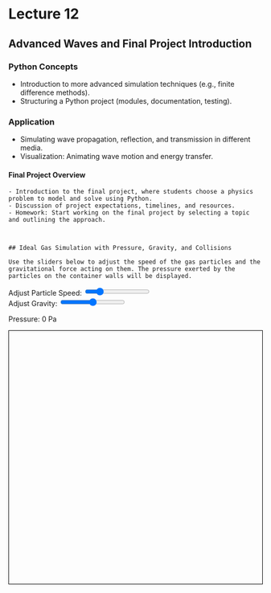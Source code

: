 # Lecture 12
## Advanced Waves and Final Project Introduction

### Python Concepts
  - Introduction to more advanced simulation techniques (e.g., finite difference methods).
  - Structuring a Python project (modules, documentation, testing).

### Application
  - Simulating wave propagation, reflection, and transmission in different media.
  - Visualization: Animating wave motion and energy transfer.

#### Final Project Overview
    - Introduction to the final project, where students choose a physics problem to model and solve using Python.
    - Discussion of project expectations, timelines, and resources.
    - Homework: Start working on the final project by selecting a topic and outlining the approach.



    ## Ideal Gas Simulation with Pressure, Gravity, and Collisions

    Use the sliders below to adjust the speed of the gas particles and the gravitational force acting on them. The pressure exerted by the particles on the container walls will be displayed.

```{=html}
<div>
  <label for="speedSlider">Adjust Particle Speed:</label>
  <input type="range" id="speedSlider" min="0.01" max="1.0" value="0.2" step="0.01">
</div>
<div>
  <label for="gravitySlider">Adjust Gravity:</label>
  <input type="range" id="gravitySlider" min="0" max="0.01" value="0.005" step="0.001">
</div>
<p>Pressure: <span id="pressureDisplay">0</span> Pa</p>
<svg id="gasSimulation" width="600" height="600" style="border:1px solid #000000;"></svg>

<script src="https://d3js.org/d3.v7.min.js"></script>
<script>
// SVG setup
const svg = d3.select("#gasSimulation");
const width = +svg.attr("width");
const height = +svg.attr("height");

// Define the gradient for shaded spheres
const gradient = svg.append("defs")
    .append("radialGradient")
    .attr("id", "sphereGradient")
    .attr("cx", "30%")
    .attr("cy", "30%");

gradient.append("stop")
    .attr("offset", "0%")
    .attr("stop-color", "white");

gradient.append("stop")
    .attr("offset", "100%")
    .attr("stop-color", "red");

// Particle class definition
class Particle {
  constructor(x, y, vx, vy, radius = 5, mass = 1) {
    this.x = x;
    this.y = y;
    this.vx = vx;
    this.vy = vy;
    this.radius = radius;
    this.mass = mass;
  }

  update(gravity) {
    let momentumChange = 0;

    this.vy += gravity;
    this.x += this.vx;
    this.y += this.vy;

    if (this.x - this.radius < 0 || this.x + this.radius > width) {
      this.vx = -this.vx;
      momentumChange += 2 * this.mass * Math.abs(this.vx);
    }
    if (this.y - this.radius < 0 || this.y + this.radius > height) {
      this.vy = -this.vy;
      momentumChange += 2 * this.mass * Math.abs(this.vy);
    }

    return momentumChange;
  }

  checkCollision(otherParticle) {
    const dx = otherParticle.x - this.x;
    const dy = otherParticle.y - this.y;
    const distance = Math.sqrt(dx * dx + dy * dy);

    if (distance < this.radius + otherParticle.radius) {
      const angle = Math.atan2(dy, dx);
      const sin = Math.sin(angle);
      const cos = Math.cos(angle);

      const x1 = 0;
      const y1 = 0;

      const x2 = dx * cos + dy * sin;
      const y2 = dy * cos - dx * sin;

      const vx1 = this.vx * cos + this.vy * sin;
      const vy1 = this.vy * cos - this.vx * sin;

      const vx2 = otherParticle.vx * cos + otherParticle.vy * sin;
      const vy2 = otherParticle.vy * cos - otherParticle.vx * sin;

      const vx1Final = ((this.mass - otherParticle.mass) * vx1 + 2 * otherParticle.mass * vx2) / (this.mass + otherParticle.mass);
      const vx2Final = ((otherParticle.mass - this.mass) * vx2 + 2 * this.mass * vx1) / (this.mass + otherParticle.mass);

      this.vx = vx1Final * cos - vy1 * sin;
      this.vy = vy1 * cos + vx1Final * sin;

      otherParticle.vx = vx2Final * cos - vy2 * sin;
      otherParticle.vy = vy2 * cos + vx2Final * sin;

      const overlap = 0.5 * (this.radius + otherParticle.radius - distance);
      this.x -= overlap * cos;
      this.y -= overlap * sin;

      otherParticle.x += overlap * cos;
      otherParticle.y += overlap * sin;
    }
  }
}

// Array to hold particles
const particles = [];
const numParticles = 500; // Reduced for better performance with SVG
let particleSpeed = 0.2;
let gravity = 0.005;

// Initialize particles
for (let i = 0; i < numParticles; i++) {
  const x = Math.random() * (width - 20) + 10;
  const y = Math.random() * (height - 20) + 10;
  const angle = Math.random() * 2 * Math.PI;
  const vx = particleSpeed * Math.cos(angle);
  const vy = particleSpeed * Math.sin(angle);
  particles.push(new Particle(x, y, vx, vy));
}

// Create SVG circles for particles
const circles = svg.selectAll("circle")
    .data(particles)
    .enter()
    .append("circle")
    .attr("r", d => d.radius)
    .attr("fill", "url(#sphereGradient)");

// Variables for pressure calculation
let totalMomentumChange = 0;
let accumulatedMomentumChange = 0;
const timeInterval = 1;
const containerArea = 2 * (width + height);

// Function to update the simulation
function updateSimulation() {
  totalMomentumChange = 0;

  for (let i = 0; i < particles.length; i++) {
    for (let j = i + 1; j < particles.length; j++) {
      particles[i].checkCollision(particles[j]);
    }
  }

  particles.forEach((particle, i) => {
    const momentumChange = particle.update(gravity);
    totalMomentumChange += momentumChange;
  });

  circles
    .attr("cx", d => d.x)
    .attr("cy", d => d.y);

  accumulatedMomentumChange += totalMomentumChange;

  requestAnimationFrame(updateSimulation);
}

// Function to update the pressure display
function updatePressureDisplay() {
  const pressure = accumulatedMomentumChange / (containerArea * timeInterval);
  document.getElementById('pressureDisplay').innerText = pressure.toFixed(2);
  accumulatedMomentumChange = 0;
}

// Event listener for speed slider
document.getElementById('speedSlider').addEventListener('input', function() {
  const newSpeed = +this.value;
  particles.forEach(particle => {
    const angle = Math.atan2(particle.vy, particle.vx);
    particle.vx = newSpeed * Math.cos(angle);
    particle.vy = newSpeed * Math.sin(angle);
  });
});

// Event listener for gravity slider
document.getElementById('gravitySlider').addEventListener('input', function() {
  gravity = +this.value;
});

// Start the simulation and pressure update
updateSimulation();
setInterval(updatePressureDisplay, 1000);
</script>
```

